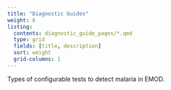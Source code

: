 ```yaml
---
title: "Diagnostic Guides"
weight: 6
listing:
  contents: diagnostic_guide_pages/*.qmd
  type: grid
  fields: [title, description]
  sort: weight
  grid-columns: 1
---
```


Types of configurable tests to detect malaria in EMOD.



